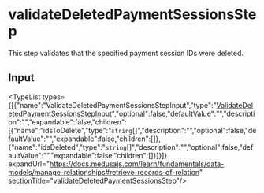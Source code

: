 
# validateDeletedPaymentSessionsStep

This step validates that the specified payment session IDs were deleted.

## Input

<TypeList types={[{"name":"ValidateDeletedPaymentSessionsStepInput","type":"[ValidateDeletedPaymentSessionsStepInput](../../../interfaces/core_flows.ValidateDeletedPaymentSessionsStepInput/page.mdx)","optional":false,"defaultValue":"","description":"","expandable":false,"children":[{"name":"idsToDelete","type":"`string`[]","description":"","optional":false,"defaultValue":"","expandable":false,"children":[]},{"name":"idsDeleted","type":"`string`[]","description":"","optional":false,"defaultValue":"","expandable":false,"children":[]}]}]} expandUrl="https://docs.medusajs.com/learn/fundamentals/data-models/manage-relationships#retrieve-records-of-relation" sectionTitle="validateDeletedPaymentSessionsStep"/>
